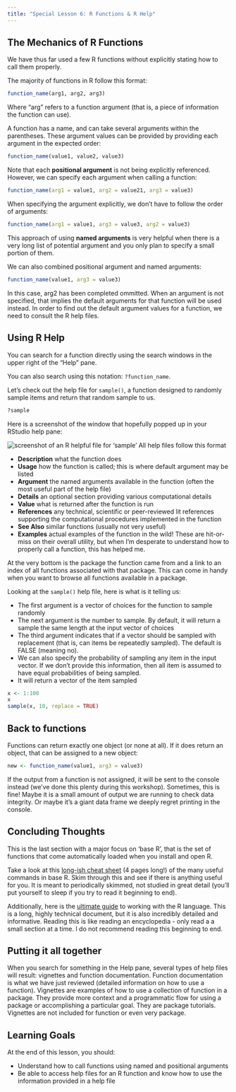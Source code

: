 ```yaml
---
title: "Special Lesson 6: R Functions & R Help"
---
```


## The Mechanics of R Functions

We have thus far used a few R functions without explicitly stating how to call them properly. 

The majority of functions in R follow this format:

```r
function_name(arg1, arg2, arg3)
```

Where "arg" refers to a function argument (that is, a piece of information the function can use). 

A function has a name, and can take several arguments within the parentheses. These argument values can be provided by providing each argument in the expected order:

```r
function_name(value1, value2, value3)
```

Note that each **positional argument** is not being explicitly referenced. However, we can specify each argument when calling a function:

```r
function_name(arg1 = value1, arg2 = value21, arg3 = value3)
```

When specifying the argument explicitly, we don't have to follow the order of arguments:
```r
function_name(arg1 = value1, arg3 = value3, arg2 = value3)
```

This approach of using **named arguments** is very helpful when there is a very long list of potential argument and you only plan to specify a small portion of them. 

We can also combined positional argument and named arguments:

```r
function_name(value1, arg3 = value3)
```

In this case, arg2 has been completed ommitted. When an argument is not specified, that implies the default arguments for that function will be used instead. In order to find out the default argument values for a function, we need to consult the R help files. 


## Using R Help

You can search for a function directly using the search windows in the upper right of the "Help" pane. 

You can also search using this notation: `?function_name`. 

Let's check out the help file for `sample()`, a function designed to randomly sample items and return that random sample to us. 

```r
?sample
```

Here is a screenshot of the window that hopefully popped up in your RStudio help pane:

![screenshot of an R helpful file for 'sample']("images/help_sample_ex.png")
All help files follow this format

* **Description** what the function does
* **Usage** how the function is called; this is where default argument may be listed
* **Argument** the named arguments available in the function (often the most useful part of the help file)
* **Details** an optional section providing various computational details
* **Value** what is returned after the function is run
* **References** any technical, scientific or peer-reviewed lit references supporting the computational procedures implemented in the function
* **See Also** similar functions (usually not very useful)
* **Examples** actual examples of the function in the wild! These are hit-or-miss on their overall utility, but when I'm desperate to understand how to properly call a function, this has helped me. 

At the very bottom is the package the function came from and a link to an index of all functions associated with that package. This can come in handy when you want to browse all functions available in a package. 

Looking at the `sample()` help file, here is what is it telling us:

* The first argument is a vector of choices for the function to sample randomly
* The next argument is the number to sample. By default, it will return a sample the same length at the input vector of choices
* The third argument indicates that if a vector should be sampled with replacement (that is, can items be repeatedly sampled). The default is FALSE (meaning no). 
* We can also specify the probability of sampling any item in the input vector. If we don't provide this information, then all item is assumed to have equal probabilities of being sampled. 
* It will return a vector of the item sampled

```r
x <- 1:100
x
sample(x, 10, replace = TRUE)
```

## Back to functions

Functions can return exactly one object (or none at all). If it does return an object, that can be assigned to a new object:

```r
new <- function_name(value1, arg3 = value3)
```

If the output from a function is not assigned, it will be sent to the console instead (we've done this plenty during this workshop). Sometimes, this is fine! Maybe it is a small amount of output we are running to check data integrity. Or maybe it's a giant data frame we deeply regret printing in the console. 

## Concluding Thoughts

This is the last section with a major focus on 'base R', that is the set of functions that come automatically loaded when you install and open R. 

Take a look at this [long-ish cheat sheet](https://cran.r-project.org/doc/contrib/Short-refcard.pdf) (4 pages long!) of the many useful commands in base R. Skim through this and see if there is anything useful for you. It is meant to periodically skimmed,  not studied in great detail (you'll put yourself to sleep if you try to read it beginning to end). 

Additionally, here is the [ultimate guide](https://cran.r-project.org/doc/manuals/r-release/R-lang.html) to working with the R language. This is a long, highly technical document, but it is also incredibly detailed and informative. Reading this is like reading an encyclopedia - only read a a small section at a time. I do not recommend reading this beginning to end. 


::: {.callout-tip}
## Putting it all together

When you search for something in the Help pane, several types of help files will result: vignettes and function documentation. Function documentation is what we have just reviewed (detailed information on how to use a function). Vignettes are examples of how to use a collection of function in a package. They provide more context and a programmatic flow for using a package or accomplishing a particular goal. They are package tutorials. Vignettes are not included for function or even very package. 
:::

::: {.callout-caution collapse="true"}
## Learning Goals

At the end of this lesson, you should: 

* Understand how to call functions using named and positional arguments
* Be able to access help files for an R function and know how to use the information provided in a help file
:::